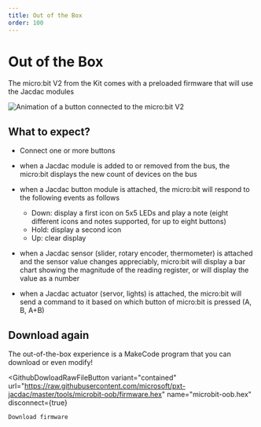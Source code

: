 ```yaml
---
title: Out of the Box
order: 100
---
```



# Out of the Box

The micro:bit V2 from the Kit comes with a preloaded firmware that will use the Jacdac modules

![Animation of a button connected to the micro:bit V2](./oob.gif)

## What to expect?

-   Connect one or more buttons

-   when a Jacdac module is added to or removed from the bus, the micro:bit displays the new count of devices on the bus

-   when a Jacdac button module is attached, the micro:bit will respond to the following events as follows

    -   Down: display a first icon on 5x5 LEDs and play a note (eight different icons and notes supported, for up to eight buttons)
    -   Hold: display a second icon
    -   Up: clear display

-   when a Jacdac sensor (slider, rotary encoder, thermometer) is attached and the sensor value changes appreciably,
    micro:bit will display a bar chart showing the magnitude of the reading register, or will display the value as a number

-   when a Jacdac actuator (servor, lights) is attached, the micro:bit will send a command to it based
    on which button of micro:bit is pressed (A, B, A+B)

## Download again

The out-of-the-box experience is a MakeCode program that you can download or even modify!

<GithubDowloadRawFileButton
    variant="contained"
    url="https://raw.githubusercontent.com/microsoft/pxt-jacdac/master/tools/microbit-oob/firmware.hex"
    name="microbit-oob.hex"
    disconnect={true}
>
    Download firmware
</GithubDowloadRawFileButton>
